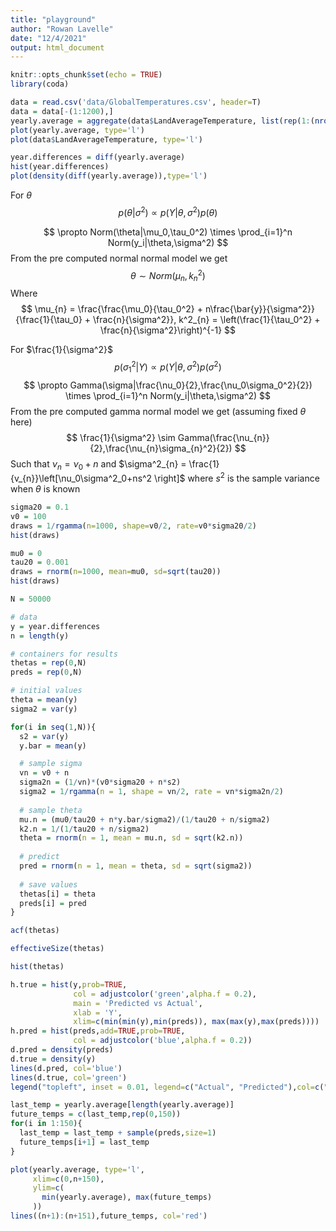 ```yaml
---
title: "playground"
author: "Rowan Lavelle"
date: "12/4/2021"
output: html_document
---
```


```r
knitr::opts_chunk$set(echo = TRUE)
library(coda)
```

```r
data = read.csv('data/GlobalTemperatures.csv', header=T)
data = data[-(1:1200),]
yearly.average = aggregate(data$LandAverageTemperature, list(rep(1:(nrow(data) %/% 12 + 1), each = 12, len = nrow(data))), mean)[-1]$x
plot(yearly.average, type='l')
plot(data$LandAverageTemperature, type='l')
```
```r
year.differences = diff(yearly.average)
hist(year.differences)
plot(density(diff(yearly.average)),type='l')
```
For $\theta$
$$
p(\theta|\sigma^2) \propto p(Y|\theta,\sigma^2)p(\theta)
$$

$$
\propto Norm(\theta|\mu_0,\tau_0^2) \times \prod_{i=1}^n Norm(y_i|\theta,\sigma^2)
$$
From the pre computed normal normal model we get
$$
\theta \sim Norm(\mu_{n},k^2_{n})
$$
Where
$$
\mu_{n} = \frac{\frac{\mu_0}{\tau_0^2} + n\frac{\bar{y}}{\sigma^2}}{\frac{1}{\tau_0} + \frac{n}{\sigma^2}}, k^2_{n} = \left(\frac{1}{\tau_0^2} + \frac{n}{\sigma^2}\right)^{-1}
$$

For $\frac{1}{\sigma^2}$
$$
p(\sigma_1^2|Y) \propto p(Y|\theta,\sigma^2)p(\sigma^2)
$$
$$
\propto Gamma(\sigma|\frac{\nu_0}{2},\frac{\nu_0\sigma_0^2}{2}) \times \prod_{i=1}^n Norm(y_i|\theta,\sigma^2)
$$
From the pre computed gamma normal model we get (assuming fixed $\theta$ here)
$$
\frac{1}{\sigma^2} \sim Gamma(\frac{\nu_{n}}{2},\frac{\nu_{n}\sigma_{n}^2}{2})
$$
Such that $\nu_{n} = \nu_0 + n$ and $\sigma^2_{n} = \frac{1}{v_{n}}\left[\nu_0\sigma^2_0+ns^2 \right]$ where $s^2$ is the sample variance when $\theta$ is known

```r
sigma20 = 0.1
v0 = 100
draws = 1/rgamma(n=1000, shape=v0/2, rate=v0*sigma20/2)
hist(draws) 
```
```r
mu0 = 0
tau20 = 0.001
draws = rnorm(n=1000, mean=mu0, sd=sqrt(tau20))
hist(draws)
```

```r
N = 50000

# data
y = year.differences
n = length(y)

# containers for results
thetas = rep(0,N)
preds = rep(0,N)

# initial values
theta = mean(y)
sigma2 = var(y)

for(i in seq(1,N)){
  s2 = var(y)
  y.bar = mean(y)

  # sample sigma
  vn = v0 + n
  sigma2n = (1/vn)*(v0*sigma20 + n*s2)
  sigma2 = 1/rgamma(n = 1, shape = vn/2, rate = vn*sigma2n/2)
  
  # sample theta
  mu.n = (mu0/tau20 + n*y.bar/sigma2)/(1/tau20 + n/sigma2)
  k2.n = 1/(1/tau20 + n/sigma2)
  theta = rnorm(n = 1, mean = mu.n, sd = sqrt(k2.n))
  
  # predict
  pred = rnorm(n = 1, mean = theta, sd = sqrt(sigma2))
  
  # save values
  thetas[i] = theta
  preds[i] = pred
}
```

```r
acf(thetas)
```
```r
effectiveSize(thetas)
```

```r
hist(thetas)
```
```r
h.true = hist(y,prob=TRUE,
              col = adjustcolor('green',alpha.f = 0.2),
              main = 'Predicted vs Actual',
              xlab = 'Y',
              xlim=c(min(min(y),min(preds)), max(max(y),max(preds))))
h.pred = hist(preds,add=TRUE,prob=TRUE,
              col = adjustcolor('blue',alpha.f = 0.2))
d.pred = density(preds)
d.true = density(y)
lines(d.pred, col='blue')
lines(d.true, col='green')
legend("topleft", inset = 0.01, legend=c("Actual", "Predicted"),col=c("green", "blue"), lty = 1:2)
```

```r
last_temp = yearly.average[length(yearly.average)]
future_temps = c(last_temp,rep(0,150))
for(i in 1:150){
  last_temp = last_temp + sample(preds,size=1)
  future_temps[i+1] = last_temp
}

plot(yearly.average, type='l',
     xlim=c(0,n+150),
     ylim=c(
       min(yearly.average), max(future_temps)
     ))
lines((n+1):(n+151),future_temps, col='red')
```









